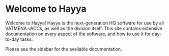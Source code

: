 # Welcome to Hayya

Welcome to Hayya! Hayya is the next-generation HQ software for use by all VATMENA vACCs, as well as the division itself. This site contains extensive documentation on every aspect of the software, and how to use it for day-to-day tasks.

Please see the sidebar for the available documentation.